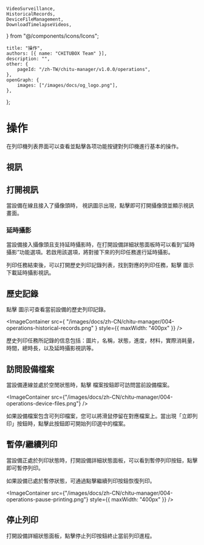 	VideoSurveillance,
	HistoricalRecords,
	DeviceFileManagement,
	DownloadTimelapseVideos,
} from "@/components/icons/Icons";

	title: "操作",
	authors: [{ name: "CHITUBOX Team" }],
	description: "",
	other: {
		pageId: "/zh-TW/chitu-manager/v1.0.0/operations",
	},
	openGraph: {
		images: ["/images/docs/og_logo.png"],
	},
};

# 操作

在列印機列表界面可以查看並點擊各项功能按键對列印機進行基本的操作。

## 視訊

## 打開視訊

當設備在線且接入了攝像頭時，<VideoSurveillance /> 視訊圖示出現，點擊即可打開攝像頭並顯示視訊畫面。

### 延時攝影

當設備接入攝像頭且支持延時攝影時，在打開設備<NextLink href="/zh-TW/chitu-manager/latest/sections/printer-list#詳細狀態">詳細狀態</NextLink>面板時可以看到“延時攝影”功能選項。若啟用該選項，將對接下來的列印任務進行延時攝影。

列印任務結束後，可以打開歷史列印記錄列表，找到對應的列印任務，點擊 <DownloadTimelapseVideos /> 圖示下載延時攝影視訊。

## 歷史記錄

點擊 <HistoricalRecords/> 圖示可查看當前設備的歷史列印記錄。

<ImageContainer
	src={
		"/images/docs/zh-CN/chitu-manager/004-operations-historical-records.png"
	}
	style={{ maxWidth: "400px" }}
/>

歷史列印任務所記錄的信息包括：圖片，名稱，狀態，進度，材料，實際消耗量，時間，總時長，以及延時攝影視訊等。

## 訪問設備檔案

當設備連線並處於空閒狀態時，點擊 <DeviceFileManagement /> 檔案按鈕即可訪問當前設備檔案。

<ImageContainer
	src={"/images/docs/zh-CN/chitu-manager/004-operations-device-files.png"}
/>

如果設備檔案包含可列印檔案，您可以將滑鼠停留在對應檔案上。當出現「立即列印」按鈕時，點擊此按鈕即可開始列印選中的檔案。

## 暫停/繼續列印

當設備正處於列印狀態時，打開設備詳細狀態面板，可以看到暫停列印按鈕，點擊即可暫停列印。

如果設備已處於暫停狀態，可通過點擊繼續列印按鈕恢復列印。

<ImageContainer
	src={"/images/docs/zh-CN/chitu-manager/004-operations-pause-printing.png"}
	style={{ maxWidth: "400px" }}
/>

## 停止列印

打開設備詳細狀態面板，點擊停止列印按鈕終止當前列印進程。

